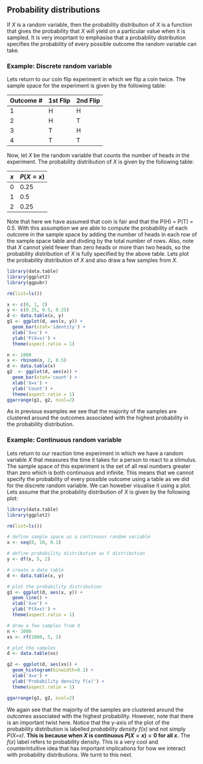 ## Probability distributions
If $X$ is a random variable, then the probability
distribution of $X$ is a function that gives the probability
that $X$ will yield on a particular value when it is
sampled. It is very imoprtant to emphasise that a
probability distribution specifies the probability of every
possible outcome the random variable can take.

### Example: Discrete random variable
Lets return to our coin flip experiment in which we flip a
coin twice. The sample space for the experiment is given by
the following table:

| Outcome # | 1st Flip | 2nd Flip |
|-----------|----------|----------|
| 1         | H        | H        |
| 2         | H        | T        |   
| 3         | T        | H        |
| 4         | T        | T        |

Now, let $X$ be the random variable that counts the number
of heads in the experiment. The probability distribution of
$X$ is given by the following table:

| $x$ | $P(X=x)$ |
|-----|----------|
| 0   | 0.25     |
| 1   | 0.5      |
| 2   | 0.25     |

Note that here we have assumed that coin is fair and that
the P(H) = P(T) = 0.5. With this assumption we are able to
compute the probability of each outcome in the sample space
by adding the number of heads in each row of the sample
space table and divding by the total number of rows. Also,
note that $X$ cannot yield fewer than zero heads or more
than two heads, so the probability distribution of $X$ is
fully specified by the above table. Lets plot the
probability distribution of $X$ and also draw a few samples
from $X$.

```r
library(data.table)
library(ggplot2)
library(ggpubr)

rm(list=ls())

x <- c(0, 1, 2)
y <- c(0.25, 0.5, 0.25)
d <- data.table(x, y)
g1 <- ggplot(d, aes(x, y)) +
  geom_bar(stat='identity') +
  xlab('X=x') +
  ylab('P(X=x)') +
  theme(aspect.ratio = 1)

n <- 1000
x <- rbinom(n, 2, 0.5)
d <- data.table(x)
g2  <- ggplot(d, aes(x)) +
  geom_bar(stat='count') +
  xlab('X=x') +
  ylab('Count') +
  theme(aspect.ratio = 1)
ggarrange(g1, g2, ncol=2)
```

As in previous examples we see that the majority of the
samples are clustered around the outcomes associated with
the highest probability in the probability distribution.

### Example: Continuous random variable
Lets return to our reaction time experiment in which we have
a random variable $X$ that measures the time it takes for a
person to react to a stimulus. The sample space of this
experiment is the set of all real numbers greater than zero
which is both continuous and infinite. This means that we
cannot specify the probability of every possible outcome
using a table as we did for the discrete random variable.
We can howeber visualise it using a plot. Lets assume that
the probability distribution of $X$ is given by the
following plot:

```r
library(data.table)
library(ggplot2)

rm(list=ls())

# define sample space as a continuous random variable
x <- seq(0, 10, 0.1)

# define probability distribution as F distribution
y <- df(x, 5, 2)

# create a data table
d <- data.table(x, y)

# plot the probability distribution
g1 <- ggplot(d, aes(x, y)) +
  geom_line() +
  xlab('X=x') +
  ylab('P(X=x)') +
  theme(aspect.ratio = 1)

# draw a few samples from X
n <- 1000
xs <- rf(1000, 5, 2)

# plot the samples
d <- data.table(xs)

g2 <- ggplot(d, aes(xs)) +
  geom_histogram(binwidth=0.1) +
  xlab('X=x') +
  ylab('Probability density f(x)') +
  theme(aspect.ratio = 1)

ggarrange(g1, g2, ncol=2)
```

We again see that the majority of the samples are clustered
around the outcomes associated with the highest probability.
However, note that there is an important twist here. Notice
that the y-axis of the plot of the probability distribution
is labelled *probability density f(x)* and not simply
*P(X=x)*.  **This is because when $X$ is continuous
$P(X=x)=0$ for all $x$.** The $f(x)$ label refers to
probability density. This is a very cool and
counterintuitive idea that has important implications for
how we interact with probability distributions. We turnt to
this next.
